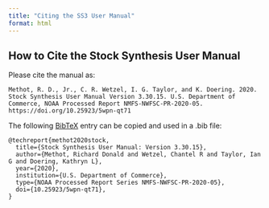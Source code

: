 ```yaml
---
title: "Citing the SS3 User Manual"
format: html
---
```

## How to Cite the Stock Synthesis User Manual

Please cite the manual as:

```
Methot, R. D., Jr., C. R. Wetzel, I. G. Taylor, and K. Doering. 2020. Stock Synthesis User Manual Version 3.30.15. U.S. Department of Commerce, NOAA Processed Report NMFS-NWFSC-PR-2020-05. https://doi.org/10.25923/5wpn-qt71
```

The following [BibTeX](http://www.bibtex.org/) entry can be copied and used in a .bib file:

```
@techreport{methot2020stock,
  title={Stock Synthesis User Manual: Version 3.30.15},
  author={Methot, Richard Donald and Wetzel, Chantel R and Taylor, Ian G and Doering, Kathryn L},
  year={2020}, 
  institution={U.S. Department of Commerce},
  type={NOAA Processed Report Series NMFS-NWFSC-PR-2020-05},
  doi={10.25923/5wpn-qt71},
}
```
